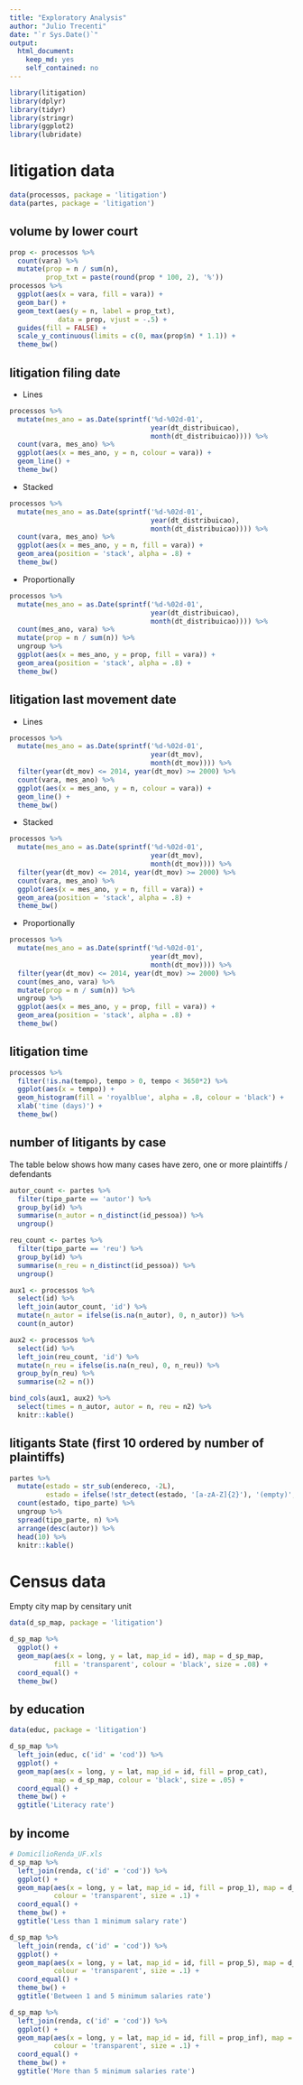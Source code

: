```yaml
---
title: "Exploratory Analysis"
author: "Julio Trecenti"
date: "`r Sys.Date()`"
output: 
  html_document: 
    keep_md: yes
    self_contained: no
---
```


```r
library(litigation)
library(dplyr)
library(tidyr)
library(stringr)
library(ggplot2)
library(lubridate)
```

# litigation data

```r
data(processos, package = 'litigation')
data(partes, package = 'litigation')
```

## volume by lower court

```r
prop <- processos %>% 
  count(vara) %>% 
  mutate(prop = n / sum(n),
         prop_txt = paste(round(prop * 100, 2), '%'))
processos %>%
  ggplot(aes(x = vara, fill = vara)) +
  geom_bar() +
  geom_text(aes(y = n, label = prop_txt), 
            data = prop, vjust = -.5) +
  guides(fill = FALSE) +
  scale_y_continuous(limits = c(0, max(prop$n) * 1.1)) +
  theme_bw()
```

## litigation filing date

- Lines

```r
processos %>%
  mutate(mes_ano = as.Date(sprintf('%d-%02d-01',
                                   year(dt_distribuicao),
                                   month(dt_distribuicao)))) %>%
  count(vara, mes_ano) %>%
  ggplot(aes(x = mes_ano, y = n, colour = vara)) +
  geom_line() +
  theme_bw()
```

- Stacked

```r
processos %>%
  mutate(mes_ano = as.Date(sprintf('%d-%02d-01',
                                   year(dt_distribuicao),
                                   month(dt_distribuicao)))) %>%
  count(vara, mes_ano) %>%
  ggplot(aes(x = mes_ano, y = n, fill = vara)) +
  geom_area(position = 'stack', alpha = .8) +
  theme_bw()
```


- Proportionally

```r
processos %>%
  mutate(mes_ano = as.Date(sprintf('%d-%02d-01',
                                   year(dt_distribuicao),
                                   month(dt_distribuicao)))) %>%
  count(mes_ano, vara) %>%
  mutate(prop = n / sum(n)) %>%
  ungroup %>%
  ggplot(aes(x = mes_ano, y = prop, fill = vara)) +
  geom_area(position = 'stack', alpha = .8) +
  theme_bw()
```

## litigation last movement date

- Lines

```r
processos %>%
  mutate(mes_ano = as.Date(sprintf('%d-%02d-01',
                                   year(dt_mov),
                                   month(dt_mov)))) %>%
  filter(year(dt_mov) <= 2014, year(dt_mov) >= 2000) %>%
  count(vara, mes_ano) %>%
  ggplot(aes(x = mes_ano, y = n, colour = vara)) +
  geom_line() +
  theme_bw()
```

- Stacked

```r
processos %>%
  mutate(mes_ano = as.Date(sprintf('%d-%02d-01',
                                   year(dt_mov),
                                   month(dt_mov)))) %>%
  filter(year(dt_mov) <= 2014, year(dt_mov) >= 2000) %>%
  count(vara, mes_ano) %>%
  ggplot(aes(x = mes_ano, y = n, fill = vara)) +
  geom_area(position = 'stack', alpha = .8) +
  theme_bw()
```

- Proportionally

```r
processos %>%
  mutate(mes_ano = as.Date(sprintf('%d-%02d-01',
                                   year(dt_mov),
                                   month(dt_mov)))) %>%
  filter(year(dt_mov) <= 2014, year(dt_mov) >= 2000) %>%
  count(mes_ano, vara) %>%
  mutate(prop = n / sum(n)) %>%
  ungroup %>%
  ggplot(aes(x = mes_ano, y = prop, fill = vara)) +
  geom_area(position = 'stack', alpha = .8) +
  theme_bw()
```

## litigation time

```r
processos %>%
  filter(!is.na(tempo), tempo > 0, tempo < 3650*2) %>%
  ggplot(aes(x = tempo)) +
  geom_histogram(fill = 'royalblue', alpha = .8, colour = 'black') +
  xlab('time (days)') +
  theme_bw()
```

## number of litigants by case

The table below shows how many cases have zero, one or more plaintiffs / defendants

```r
autor_count <- partes %>%
  filter(tipo_parte == 'autor') %>%
  group_by(id) %>%
  summarise(n_autor = n_distinct(id_pessoa)) %>%
  ungroup()

reu_count <- partes %>%
  filter(tipo_parte == 'reu') %>%
  group_by(id) %>%
  summarise(n_reu = n_distinct(id_pessoa)) %>%
  ungroup()

aux1 <- processos %>%
  select(id) %>%
  left_join(autor_count, 'id') %>%
  mutate(n_autor = ifelse(is.na(n_autor), 0, n_autor)) %>%
  count(n_autor)

aux2 <- processos %>%
  select(id) %>%
  left_join(reu_count, 'id') %>%
  mutate(n_reu = ifelse(is.na(n_reu), 0, n_reu)) %>%
  group_by(n_reu) %>%
  summarise(n2 = n())

bind_cols(aux1, aux2) %>%
  select(times = n_autor, autor = n, reu = n2) %>%
  knitr::kable()
```

## litigants State (first 10 ordered by number of plaintiffs)

```r
partes %>%
  mutate(estado = str_sub(endereco, -2L),
         estado = ifelse(!str_detect(estado, '[a-zA-Z]{2}'), '(empty)', estado)) %>%
  count(estado, tipo_parte) %>%
  ungroup %>%
  spread(tipo_parte, n) %>%
  arrange(desc(autor)) %>%
  head(10) %>%
  knitr::kable()
```

# Census data

Empty city map by censitary unit

```r
data(d_sp_map, package = 'litigation')

d_sp_map %>%
  ggplot() +
  geom_map(aes(x = long, y = lat, map_id = id), map = d_sp_map,
           fill = 'transparent', colour = 'black', size = .08) +
  coord_equal() +
  theme_bw()
```

## by education

```r
data(educ, package = 'litigation')

d_sp_map %>%
  left_join(educ, c('id' = 'cod')) %>%
  ggplot() +
  geom_map(aes(x = long, y = lat, map_id = id, fill = prop_cat), 
           map = d_sp_map, colour = 'black', size = .05) +
  coord_equal() +
  theme_bw() +
  ggtitle('Literacy rate')
```

## by income

```r
# DomicílioRenda_UF.xls
d_sp_map %>%
  left_join(renda, c('id' = 'cod')) %>%
  ggplot() +
  geom_map(aes(x = long, y = lat, map_id = id, fill = prop_1), map = d_sp_map,
           colour = 'transparent', size = .1) +
  coord_equal() +
  theme_bw() +
  ggtitle('Less than 1 minimum salary rate')

d_sp_map %>%
  left_join(renda, c('id' = 'cod')) %>%
  ggplot() +
  geom_map(aes(x = long, y = lat, map_id = id, fill = prop_5), map = d_sp_map,
           colour = 'transparent', size = .1) +
  coord_equal() +
  theme_bw() +
  ggtitle('Between 1 and 5 minimum salaries rate')

d_sp_map %>%
  left_join(renda, c('id' = 'cod')) %>%
  ggplot() +
  geom_map(aes(x = long, y = lat, map_id = id, fill = prop_inf), map = d_sp_map,
           colour = 'transparent', size = .1) +
  coord_equal() +
  theme_bw() +
  ggtitle('More than 5 minimum salaries rate')
```

